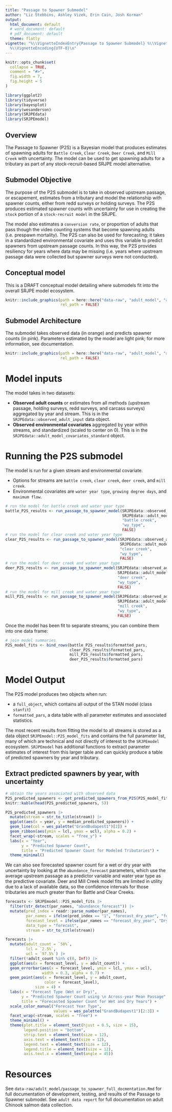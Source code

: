 ```yaml
---
title: "Passage to Spawner Submodel"
author: "Liz Stebbins, Ashley Vizek, Erin Cain, Josh Korman"
output:
  html_document: default
  # word_document: default
  # pdf_document: default
  theme: flatly
vignette: "%\\VignetteIndexEntry{Passage to Spawner Submodel} %\\VignetteEngine{knitr::rmarkdown}
  %\\VignetteEncoding{UTF-8}\n"
---
```


```r
knitr::opts_chunk$set(
  collapse = TRUE,
  comment = "#>",
  fig.width = 7,
  fig.height = 5
)
```

```r
library(ggplot2)
library(tidyverse)
library(bayesplot)
library(wesanderson)
library(SRJPEdata)
library(SRJPEmodel)
```

## Overview

The Passage to Spawner (P2S) is a Bayesian model that produces estimates of spawning adults for `Battle Creek`, `Clear Creek`, `Deer Creek`, and `Mill Creek` with uncertainty. The model can be used to get spawning adults for a tributary as part of any stock-recruit-based SRJPE model alternative.

## Submodel Objective
The purpose of the P2S submodel is to take in observed upstream passage, or escapement, estimates from a tributary and model the relationship with spawner counts, either from redd surveys or holding surveys. The P2S produces estimated spawner counts with uncertainty for use in creating the `stock` portion of a `stock-recruit model` in the SRJPE.

The model also estimates a `conversion rate`, or proportion of adults that pass though the video counting systems that become spawning adults (i.e. prespawn mortality). The P2S can also be used for forecasting; it takes in a standardized environmental covariate and uses this variable to predict spawners from upstream passage counts. In this way, the P2S provides resiliency for years where data may be missing (i.e. years where upstream passage data were collected but spawner surveys were not conducted).

## Conceptual model

This is a DRAFT conceptual model detailing where submodels fit into the overall SRJPE model ecosystem. 

```r
knitr::include_graphics(path = here::here("data-raw", "adult_model", "adult_model_plots", "SRJPE Conceptual Model - 2-15-2024.png"),
                        rel_path = FALSE)
```

## Submodel Architecture

The submodel takes observed data (in orange) and predicts spawner counts (in pink). Parameters estimated by the model are light pink; for more information, see documentation.

```r
knitr::include_graphics(path = here::here("data-raw", "adult_model", "adult_model_plots", "parameter_diagram.png"),
                        rel_path = FALSE)
```

# Model inputs

The model takes in two datasets:

* **Observed adult counts** or estimates from all methods (upstream passage, holding surveys, redd surveys, and carcass surveys) aggregated by year and stream. This is in the `SRJPEdata::observed_adult_input` data object.
* **Observed environmental covariates** aggregated by year within streams, and standardized (scaled to center on 0). This is in the `SRJPEdata::adult_model_covariates_standard` object.

# Running the P2S submodel

The model is run for a given stream and environmental covariate.

* Options for streams are `battle creek`, `clear creek`, `deer creek`, and `mill creek`. 
* Environmental covariates are `water year type`, `growing degree days`, and `maximum flow`. 
 
```r
# run the model for battle creek and water year type
battle_P2S_results <- run_passage_to_spawner_model(SRJPEdata::observed_adult_input,
                                                   SRJPEdata::adult_model_covariates_standard,
                                                   "battle creek",
                                                   "wy_type",
                                                   FALSE)
# run the model for clear creek and water year type
clear_P2S_results <- run_passage_to_spawner_model(SRJPEdata::observed_adult_input,
                                                  SRJPEdata::adult_model_covariates_standard,
                                                  "clear creek",
                                                  "wy_type",
                                                  FALSE)
# run the model for deer creek and water year type
deer_P2S_results <- run_passage_to_spawner_model(SRJPEdata::observed_adult_input,
                                                 SRJPEdata::adult_model_covariates_standard,
                                                 "deer creek",
                                                 "wy_type",
                                                 FALSE)
# run the model for mill creek and water year type
mill_P2S_results <- run_passage_to_spawner_model(SRJPEdata::observed_adult_input,
                                                 SRJPEdata::adult_model_covariates_standard,
                                                 "mill creek",
                                                 "wy_type",
                                                 FALSE)
```

Once the model has been fit to separate streams, you can combine them into one data frame:
```r
# join model summaries
P2S_model_fits <- bind_rows(battle_P2S_results$formatted_pars,
                            clear_P2S_results$formatted_pars,
                            mill_P2S_results$formatted_pars,
                            deer_P2S_results$formatted_pars)
```

# Model Output

The P2S model produces two objects when run: 

* a `full_object`, which contains all output of the STAN model (class `stanfit`)
* `formatted_pars`, a data table with all parameter estimates and associated statistics.

The most recent results from fitting the model to all streams is stored as a data object `SRJPEmodel::P2S_model_fits` and contains the full parameter list, many of which are technical and not directly of interest to the `SRJPEmodel` ecosystem. 
`SRJPEmodel` has additional functions to extract parameter estimates of interest from this larger table and can quickly produce a table of predicted spawners by year and tributary.

## Extract predicted spawners by year, with uncertainty

```r
# obtain the years associated with observed data
P2S_predicted_spawners <- get_predicted_spawners_from_P2S(P2S_model_fits)
knitr::kable(head(P2S_predicted_spawners, 5))
```

```r

P2S_predicted_spawners |>
  mutate(stream = str_to_title(stream)) |>
  ggplot(aes(x = year, y = median_predicted_spawners)) +
  geom_line(col = wes_palette("GrandBudapest1")[2]) +
  geom_ribbon(aes(ymin = lcl, ymax = ucl), alpha = 0.2) +
  facet_wrap(~stream, scales = "free_y") +
  labs(x = "Year",
       y = "Predicted Spawner Count",
       title = "Predicted Spawner Count for Modeled Tributaries") +
  theme_minimal()
```

We can also see forecasted spawner count for a wet or dry year with uncertainty by looking at the `abundance_forecast` parameters, which use the average upstream passage as a predictor variable and water year type as the predictive covariate. Deer and Mill Creek model fits are limited in utility due to a lack of available data, so the confidence intervals for those tributaries are much greater than for Battle and Clear Creeks.

```r
forecasts <- SRJPEmodel::P2S_model_fits |>
  filter(str_detect(par_names, "abundance_forecast")) |>
  mutate(pred_index = readr::parse_number(par_names),
         par_names = ifelse(pred_index == "1", "forecast_dry_year", "forecast_wet_year"),
         forecast_level = ifelse(par_names == "forecast_dry_year", "Dry", "Wet"),
         data_type = "forecast",
         stream = str_to_title(stream))

forecasts |>
  mutate(adult_count = `50%`,
         lcl = `2.5%`,
         ucl = `97.5%`) |>
  filter(!adult_count %in% c(0, Inf)) |>
  ggplot(aes(x = forecast_level, y = adult_count)) +
  geom_errorbar(aes(x = forecast_level, ymin = lcl, ymax = ucl),
                width = 0.3, alpha = 0.7) +
  geom_point(aes(x = forecast_level, y = adult_count,
                 color = forecast_level),
             size = 4) +
  labs(x = "Forecast Type (Wet or Dry)",
       y = "Predicted Spawner Count using \n Across-year Mean Passage",
       title = "Forecasted Spawner Count for Wet and Dry Years") +
  scale_color_manual("Forecast Year Type",
                     values = wes_palette("GrandBudapest1")[2:3]) +
  facet_wrap(~stream, scales = "free") +
  theme_minimal() +
  theme(plot.title = element_text(hjust = 0.5, size = 15),
        legend.position = "bottom",
        strip.text = element_text(size = 12),
        axis.text = element_text(size = 12),
        legend.text = element_text(size = 12),
        legend.title = element_text(size = 12),
        axis.text.x = element_text(angle = 45))
```

# Resources

See `data-raw/adult_model/passage_to_spawner_full_docmentation.Rmd` for full documentation of development, testing, and results of the Passage to Spawner submodel.
See `adult data report` for full documentation on adult Chinook salmon data collection.


